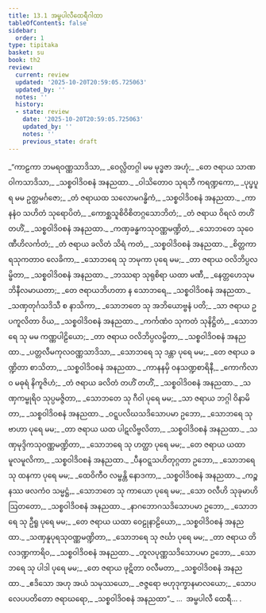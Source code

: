 ```yaml
---
title: 13.1 အမ္ဗပါလီထေရီဂါထာ
tableOfContents: false
sidebar:
  order: 1
type: tipitaka
basket: su
book: th2
review:
  current: review
  updated: '2025-10-20T20:59:05.725063'
  updated_by: ''
  notes: ''
  history:
  - state: review
    date: '2025-10-20T20:59:05.725063'
    updated_by: ''
    notes: ''
    previous_state: draft
---
```



<DynamicBreadcrumb />


<ReviewStatus review={frontmatter.review} showDetails={true} />

<HypothesisAnnotation frontmatter={frontmatter} />

<Division number="252" book="th2" e="ch" v="19" p="408">

<Paragraph number="330" type="verses" book="th2">
_“ကာဠကာ ဘမရဝဏ္ဏသာဒိသာ,_  
_ဝေလ္လိတဂ္ဂါ မမ မုဒ္ဓဇာ အဟုံ;_  
_တေ ဇရာယ သာဏဝါကသာဒိသာ,_  
_သစ္စဝါဒိဝစနံ အနညထာ._  

</Paragraph>

</Division>
<Division number="253" book="th2" e="ch" v="19" p="408">

<Paragraph number="331" type="verses" book="th2">
_ဝါသိတောဝ သုရဘီ ကရဏ္ဍကော,_  
_ပုပ္ဖပူရ မမ ဥတ္တမင်္ဂဇော;_  
_တံ ဇရာယထ သလောမဂန္ဓိကံ,_  
_သစ္စဝါဒိဝစနံ အနညထာ._  

</Paragraph>

</Division>
<Division number="254" book="th2" e="ch" v="19" p="408">

<Paragraph number="332" type="verses" book="th2">
_ကာနနံဝ သဟိတံ သုရောပိတံ,_  
_ကောစ္ဆသူစိဝိစိတဂ္ဂသောဘိတံ;_  
_တံ ဇရာယ ဝိရလံ တဟိံ တဟိံ,_  
_သစ္စဝါဒိဝစနံ အနညထာ._  

</Paragraph>

</Division>
<Division number="255" book="th2" e="ch" v="19" p="408">

<Paragraph number="333" type="verses" book="th2">
_ကဏှခန္ဓကသုဝဏ္ဏမဏ္ဍိတံ,_  
_သောဘတေ သုဝေဏီဟိလင်္ကတံ;_  
_တံ ဇရာယ ခလိတံ သိရံ ကတံ,_  
_သစ္စဝါဒိဝစနံ အနညထာ._  

</Paragraph>

</Division>
<Division number="256" book="th2" e="ch" v="19" p="408">

<Paragraph number="334" type="verses" book="th2">
_စိတ္တကာရသုကတာဝ လေခိကာ,_  
_သောဘရေ သု ဘမုကာ ပုရေ မမ;_  
_တာ ဇရာယ ဝလိဘိပ္ပလမ္ဗိတာ,_  
_သစ္စဝါဒိဝစနံ အနညထာ._  

</Paragraph>

</Division>
<Division number="257" book="th2" e="ch" v="19" p="408">

<Paragraph number="335" type="verses" book="th2">
_ဘဿရာ သုရုစိရာ ယထာ မဏီ,_  
_နေတ္တဟေသုမဘိနီလမာယတာ;_  
_တေ ဇရာယဘိဟတာ န သောဘရေ,_  
_သစ္စဝါဒိဝစနံ အနညထာ._  

</Paragraph>

</Division>
<Division number="258" book="th2" e="ch" v="19" p="409">

<Paragraph number="336" type="verses" book="th2">
_သဏှတုင်္ဂသဒိသီ စ နာသိကာ,_  
_သောဘတေ သု အဘိယောဗ္ဗနံ ပတိ;_  
_သာ ဇရာယ ဥပကူလိတာ ဝိယ,_  
_သစ္စဝါဒိဝစနံ အနညထာ._  

</Paragraph>

</Division>
<Division number="259" book="th2" e="ch" v="19" p="409">

<Paragraph number="337" type="verses" book="th2">
_ကင်္ကဏံဝ သုကတံ သုနိဋ္ဌိတံ,_  
_သောဘရေ သု မမ ကဏ္ဏပါဠိယော;_  
_တာ ဇရာယ ဝလိဘိပ္ပလမ္ဗိတာ,_  
_သစ္စဝါဒိဝစနံ အနညထာ._  

</Paragraph>

</Division>
<Division number="260" book="th2" e="ch" v="19" p="409">

<Paragraph number="338" type="verses" book="th2">
_ပတ္တလီမကုလဝဏ္ဏသာဒိသာ,_  
_သောဘရေ သု ဒန္တာ ပုရေ မမ;_  
_တေ ဇရာယ ခဏ္ဍိတာ စာသိတာ,_  
_သစ္စဝါဒိဝစနံ အနညထာ._  

</Paragraph>

</Division>
<Division number="261" book="th2" e="ch" v="19" p="409">

<Paragraph number="339" type="verses" book="th2">
_ကာနနမှိ ဝနသဏ္ဍစာရိနီ,_  
_ကောကိလာဝ မဓုရံ နိကူဇိဟံ;_  
_တံ ဇရာယ ခလိတံ တဟိံ တဟိံ,_  
_သစ္စဝါဒိဝစနံ အနညထာ._  

</Paragraph>

</Division>
<Division number="262" book="th2" e="ch" v="19" p="409">

<Paragraph number="340" type="verses" book="th2">
_သဏှကမ္ဗုရိဝ သုပ္ပမဇ္ဇိတာ,_  
_သောဘတေ သု ဂီဝါ ပုရေ မမ;_  
_သာ ဇရာယ ဘဂ္ဂါ ဝိနာမိတာ,_  
_သစ္စဝါဒိဝစနံ အနညထာ._  

</Paragraph>

</Division>
<Division number="263" book="th2" e="ch" v="19" p="409">

<Paragraph number="341" type="verses" book="th2">
_ဝဋ္ဋပလိဃသဒိသောပမာ ဥဘော,_  
_သောဘရေ သု ဗာဟာ ပုရေ မမ;_  
_တာ ဇရာယ ယထ ပါဋလိဗ္ဗလိတာ,_  
_သစ္စဝါဒိဝစနံ အနညထာ._  

</Paragraph>

</Division>
<Division number="264" book="th2" e="ch" v="19" p="409">

<Paragraph number="342" type="verses" book="th2">
_သဏှမုဒ္ဒိကသုဝဏ္ဏမဏ္ဍိတာ,_  
_သောဘရေ သု ဟတ္ထာ ပုရေ မမ;_  
_တေ ဇရာယ ယထာ မူလမူလိကာ,_  
_သစ္စဝါဒိဝစနံ အနညထာ._  

</Paragraph>

</Division>
<Division number="265" book="th2" e="ch" v="19" p="410">

<Paragraph number="343" type="verses" book="th2">
_ပီနဝဋ္ဋသဟိတုဂ္ဂတာ ဥဘော,_  
_သောဘရေ သု ထနကာ ပုရေ မမ;_  
_ထေဝိကီဝ လမ္ဗန္တိ နောဒကာ,_  
_သစ္စဝါဒိဝစနံ အနညထာ._  

</Paragraph>

</Division>
<Division number="266" book="th2" e="ch" v="19" p="410">

<Paragraph number="344" type="verses" book="th2">
_ကဉ္စနဿ ဖလကံဝ သမ္မဋ္ဌံ,_  
_သောဘတေ သု ကာယော ပုရေ မမ;_  
_သော ဝလီဟိ သုခုမာဟိ ဩတတော,_  
_သစ္စဝါဒိဝစနံ အနညထာ._  

</Paragraph>

</Division>
<Division number="267" book="th2" e="ch" v="19" p="410">

<Paragraph number="345" type="verses" book="th2">
_နာဂဘောဂသဒိသောပမာ ဥဘော,_  
_သောဘရေ သု ဦရူ ပုရေ မမ;_  
_တေ ဇရာယ ယထာ ဝေဠုနာဠိယော,_  
_သစ္စဝါဒိဝစနံ အနညထာ._  

</Paragraph>

</Division>
<Division number="268" book="th2" e="ch" v="19" p="410">

<Paragraph number="346" type="verses" book="th2">
_သဏှနူပုရသုဝဏ္ဏမဏ္ဍိတာ,_  
_သောဘရေ သု ဇင်္ဃာ ပုရေ မမ;_  
_တာ ဇရာယ တိလဒဏ္ဍကာရိဝ,_  
_သစ္စဝါဒိဝစနံ အနညထာ._  

</Paragraph>

</Division>
<Division number="269" book="th2" e="ch" v="19" p="410">

<Paragraph number="347" type="verses" book="th2">
_တူလပုဏ္ဏသဒိသောပမာ ဥဘော,_  
_သောဘရေ သု ပါဒါ ပုရေ မမ;_  
_တေ ဇရာယ ဖုဋိတာ ဝလီမတာ,_  
_သစ္စဝါဒိဝစနံ အနညထာ._  

</Paragraph>

</Division>
<Division number="270" book="th2" e="ch" v="19" p="410">

<Paragraph number="348" type="verses" book="th2">
_ဧဒိသော အဟု အယံ သမုဿယော,_  
_ဇဇ္ဇရော ဗဟုဒုက္ခာနမာလယော;_  
_သောပလေပပတိတော ဇရာဃရော,_  
_သစ္စဝါဒိဝစနံ အနညထာ”._  


</Paragraph>
</Division>

<Paragraph number="349" type="center" book="th2">
…  အမ္ဗပါလီ ထေရီ… .
</Paragraph>